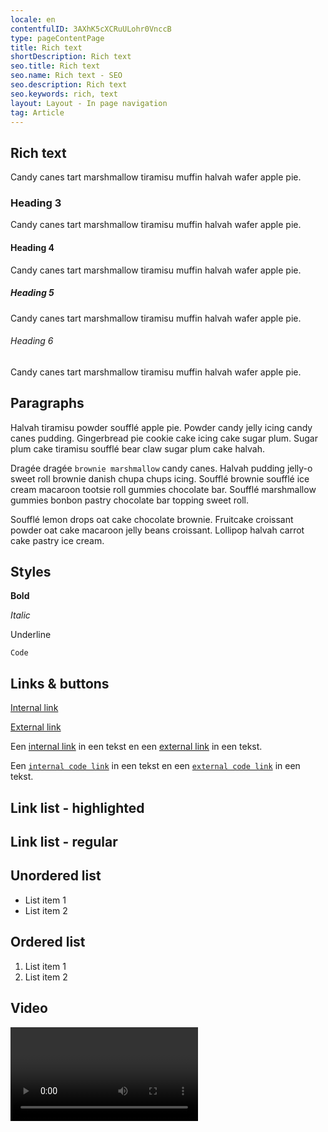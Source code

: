 ```yaml
---
locale: en
contentfulID: 3AXhK5cXCRuULohr0VnccB
type: pageContentPage
title: Rich text
shortDescription: Rich text
seo.title: Rich text
seo.name: Rich text - SEO
seo.description: Rich text
seo.keywords: rich, text
layout: Layout - In page navigation
tag: Article
---
```


## Rich text

Candy canes tart marshmallow tiramisu muffin halvah wafer apple pie.

### Heading 3

Candy canes tart marshmallow tiramisu muffin halvah wafer apple pie.

#### Heading 4

Candy canes tart marshmallow tiramisu muffin halvah wafer apple pie.

##### Heading 5

Candy canes tart marshmallow tiramisu muffin halvah wafer apple pie.

###### Heading 6

Candy canes tart marshmallow tiramisu muffin halvah wafer apple pie.

## Paragraphs

Halvah tiramisu powder soufflé apple pie. Powder candy jelly icing candy canes pudding. Gingerbread pie cookie cake icing cake sugar plum. Sugar plum cake tiramisu soufflé bear claw sugar plum cake halvah.

Dragée dragée `brownie marshmallow` candy canes. Halvah pudding jelly-o sweet roll brownie danish chupa chups icing. Soufflé brownie soufflé ice cream macaroon tootsie roll gummies chocolate bar. Soufflé marshmallow gummies bonbon pastry chocolate bar topping sweet roll.

Soufflé lemon drops oat cake chocolate brownie. Fruitcake croissant powder oat cake macaroon jelly beans croissant. Lollipop halvah carrot cake pastry ice cream.

## Styles

**Bold**

*Italic*

Underline

`Code`

## Links & buttons

[Internal link](/en/)

[External link](https://appt.nl/)

<CustomLink url="/en/" label="Primary button" appearance="primary button" />

<CustomLink url="/en/" label="Secondary button" appearance="secondary button" />

<CustomLink url="https://appt.nl/" label="Primary button extern" appearance="primary button" />

<CustomLink url="https://appt.nl/" label="Secondary button extern" appearance="secondary button" />

Een [internal link](/en/rich-text) in een tekst en een [external link](https://firebase.google.com/) in een tekst.

Een [`internal code link`](/en/rich-text) in een tekst en een [`external code link`](https://firebase.google.com/) in een tekst.

## Link list - highlighted

<LinkList title="List of docs" isHighlighted={true}>
  <LinkListItem url="/en/docs/android" title="Learn about Android accessibility" pageTitle="Android accessibility" shortDescription="Android has an accessibility layer that helps users to navigate their Android devices more easily. By integrating accessibility features, you can improve your app's usability, particularly for users with disabilities." icon="/img/light/Android.svg" iconAlt="Android logo (light)"/>
  <LinkListItem url="/en/docs/ios" title="Learn about iOS accessibility" pageTitle="iOS accessibility" shortDescription="iOS has built-in accessibility features, accessibility APIs, and developer tools which provide an extraordinary opportunity to deliver a superior mobile experience to every user, including those with disabilities." icon="/img/light/iOS.svg" iconAlt="iOS logo (light)"/>
  <LinkListItem url="/en/docs/flutter" title="Learn about Flutter accessibility" pageTitle="Flutter accessibility" shortDescription="Flutter is committed to supporting developers in making their apps more accessible. It has built-in support for accessibility features provided by the underlying operating system." icon="/img/light/flutter.svg" iconAlt="Flutter logo (light)"/>
  <LinkListItem url="/en/docs/react-native" title="Learn about React Native accessibility" pageTitle="React Native accessibility" shortDescription="React Native has accessibility APIs which let your app accommodate all users. You can integrate apps with assistive technologies like the screen readers VoiceOver and TalkBack." icon="/img/light/React Native.svg" iconAlt="React Native logo (light)"/>
  <LinkListItem url="/en/docs/xamarin" title="Learn about Xamarin accessibility" pageTitle="Xamarin accessibility" shortDescription="Xamarin has features to create apps which work well with accessibility features such as large type, high contrast, zoom in, screen reading, visual or haptic feedback cues, and alternative input methods." icon="/img/light/Xamarin.svg" iconAlt="Xamarin logo (light)"/>
</LinkList>

## Link list - regular

<LinkList title="Regular link list" isHighlighted={false}>
  <LinkListItem url="/en/" title="Mara Polak"/>
  <LinkListItem url="/en/" title="Johan Huijkman"/>
  <LinkListItem url="https://appt.nl/" title="Appt.nl"/>
</LinkList>

## Unordered list

- List item 1
- List item 2

## Ordered list

1. List item 1
2. List item 2

## Video

<Video youTubeId="20SHvU2PKsM" title="Accessibility" name="Accessibility"/>

## Image

<Image src="/img/light/appt-logo-light.svg" dark="/img/dark/appt-logo-dark.svg" alt="Logo Appt Light"/>

## Code sample

<CodeSample id="accessibility-label" locale="en"/>

## Two column blocks

<TwoColumnBlock>
  <LeftColumn>
    <ColumnRow>
      <Image src="/img/light/tomas-malik-7TA1EjtFCjc-unsplash.jpg" alt="4K test"/>
    </ColumnRow>
  </LeftColumn>
  <RightColumn>
    <ColumnRow>
      <TextBlock
        showBackgroundColor={true}>
        ## Cupcake ipsum
        
        Gummi bears danish marshmallow biscuit brownie dessert topping. Sugar plum gummi bears cupcake bear claw cotton candy lollipop gummi bears liquorice. Cheesecake macaroon cake dragée jelly beans.
        
        - Liquorice croissant
        - Biscuit dessert tootsie roll
        - Marshmallow tart bonbon cupcake sweet. 
      </TextBlock>
    </ColumnRow>
  </RightColumn>
</TwoColumnBlock>

<TwoColumnBlock>
  <LeftColumn>
    <ColumnRow>

    </ColumnRow>
  </LeftColumn>
  <RightColumn>
    <ColumnRow>

    </ColumnRow>
  </RightColumn>
</TwoColumnBlock>

<TwoColumnBlock>
  <LeftColumn>
    <ColumnRow>

    </ColumnRow>
  </LeftColumn>
  <RightColumn>
    <ColumnRow>

    </ColumnRow>
  </RightColumn>
</TwoColumnBlock>

<TwoColumnBlock>
  <LeftColumn>
    <ColumnRow>
      <LinkListItem url="/en/" title="Mara Polak"/>
      <LinkListItem url="/en/" title="Johan Huijkman"/>
      <LinkListItem url="https://appt.nl/" title="Appt.nl"/>
    </ColumnRow>
  </LeftColumn>
  <RightColumn>
    <ColumnRow>
      <Image src="/img/light/tomas-malik-7TA1EjtFCjc-unsplash.jpg" alt="4K test"/>
    </ColumnRow>
  </RightColumn>
</TwoColumnBlock>

<TwoColumnBlock>
  <LeftColumn>
    <ColumnRow>
<Video youTubeId="20SHvU2PKsM" title="Accessibility - no thumbnail" name="Accessibility - no thumbnail"/>
    </ColumnRow>
  </LeftColumn>
  <RightColumn>
    <ColumnRow>
      <TextBlock
        showBackgroundColor={true}>
        ## Cupcake ipsum
        
        Gummi bears danish marshmallow biscuit brownie dessert topping. Sugar plum gummi bears cupcake bear claw cotton candy lollipop gummi bears liquorice. Cheesecake macaroon cake dragée jelly beans.
        
        - Liquorice croissant
        - Biscuit dessert tootsie roll
        - Marshmallow tart bonbon cupcake sweet. 
      </TextBlock>
    </ColumnRow>
  </RightColumn>
</TwoColumnBlock>

<TwoColumnBlock>
  <LeftColumn>
    <ColumnRow>
      <TextBlock
        showBackgroundColor={false}>
        ## VoiceOver training
        
        In deze video kun je zien hoe je VoiceOver gebaren kunt oefenen met de Appt app.
        
        Download de app gratis op appt.nl/app 
      </TextBlock>
    </ColumnRow>
  </LeftColumn>
  <RightColumn>
    <ColumnRow>
<Video youTubeId="IcYl8qkClsc" title="VoiceOver training video" name="VoiceOver training video"/>
    </ColumnRow>
  </RightColumn>
</TwoColumnBlock>

<TwoColumnBlock>
  <LeftColumn>
    <ColumnRow>
      <Quote>
        quote="Do not make the mistake of treating accessibility solely as a technical issue. Every team member plays a role and has his or her own responsibility. Design and development should go hand in hand."
        name="Johan Huijkman"
        imageSrc="/img/light/Johan.jpeg"
        extraInfo="Accessibility engineer at tech agency Q42"
        alt="Johan"
        linkLabel="Johan Huijkman"
        url="/en/"
      </Quote>
    </ColumnRow>
  </LeftColumn>
  <RightColumn>
    <ColumnRow>
      <Quote>
        quote="Do not make the mistake of treating accessibility solely as a technical issue. Every team member plays a role and has his or her own responsibility. Design and development should go hand in hand."
        name="Johan Huijkman"
        imageSrc="/img/light/Johan.jpeg"
        extraInfo="Accessibility engineer at tech agency Q42"
        alt="Johan"
        linkLabel="Johan Huijkman"
        url="/en/"
      </Quote>
    </ColumnRow>
  </RightColumn>
</TwoColumnBlock>

## Quote block

<Quote>
  quote="Do not make the mistake of treating accessibility solely as a technical issue. Every team member plays a role and has his or her own responsibility. Design and development should go hand in hand."
  name="Johan Huijkman"
  imageSrc="/img/light/Johan.jpeg"
  extraInfo="Accessibility engineer at tech agency Q42"
  alt="Johan"
  linkLabel="Johan Huijkman"
  url="/en/"
</Quote>

## Percentage block - percentage

<PercentageBlock
  metrics={[
    { title: 'Dark mode', key: 'ios-preference_ui_style-dark', isPercentage: true }
  ]}
  linkLabel="Rich text"
  linkUrl="/en/rich-text">
  have turned on dark mode.
</PercentageBlock>

<TwoColumnBlock>
  <LeftColumn>
    <ColumnRow>
      <PercentageBlock
        metrics={[
          { title: 'Dark mode', key: 'ios-preference_ui_style-dark', isPercentage: true }
        ]}
        linkLabel="Rich text"
        linkUrl="/en/rich-text">
        have turned on dark mode.
      </PercentageBlock>
    </ColumnRow>
  </LeftColumn>
  <RightColumn>
    <ColumnRow>
      <PercentageBlock
        metrics={[
          { title: 'Dark mode', key: 'ios-preference_ui_style-dark', isPercentage: true }
        ]}
        linkLabel="Rich text"
        linkUrl="/en/rich-text">
        have turned on dark mode.
      </PercentageBlock>
    </ColumnRow>
  </RightColumn>
</TwoColumnBlock>

## Percentage block - bar chart

<PercentageBlock
  metrics={[
    { title: 'Twilight', key: 'ios-preference_daytime-twilight', isPercentage: true },
    { title: 'Day', key: 'ios-preference_daytime-day', isPercentage: true },
    { title: 'Night', key: 'ios-preference_daytime-night', isPercentage: true }
  ]}
  linkLabel="Docs"
  linkUrl="/en/docs">
  **The most commonly used accessibility feature is text size adjustment. The accessibility research looked at all phone settings and why people activate them.**

We have listed the results below, including an extrapolation to the entire Dutch population.
</PercentageBlock>

<TwoColumnBlock>
  <LeftColumn>
    <ColumnRow>
      <PercentageBlock
        metrics={[
          { title: 'Twilight', key: 'ios-preference_daytime-twilight', isPercentage: true },
          { title: 'Day', key: 'ios-preference_daytime-day', isPercentage: true },
          { title: 'Night', key: 'ios-preference_daytime-night', isPercentage: true }
        ]}
        linkLabel="Docs"
        linkUrl="/en/docs">
        **The most commonly used accessibility feature is text size adjustment. The accessibility research looked at all phone settings and why people activate them.**
      
      We have listed the results below, including an extrapolation to the entire Dutch population.
      </PercentageBlock>
    </ColumnRow>
  </LeftColumn>
  <RightColumn>
    <ColumnRow>
      <PercentageBlock
        metrics={[
          { title: 'Twilight', key: 'ios-preference_daytime-twilight', isPercentage: true },
          { title: 'Day', key: 'ios-preference_daytime-day', isPercentage: true },
          { title: 'Night', key: 'ios-preference_daytime-night', isPercentage: true }
        ]}
        linkLabel="Docs"
        linkUrl="/en/docs">
        **The most commonly used accessibility feature is text size adjustment. The accessibility research looked at all phone settings and why people activate them.**
      
      We have listed the results below, including an extrapolation to the entire Dutch population.
      </PercentageBlock>
    </ColumnRow>
  </RightColumn>
</TwoColumnBlock>